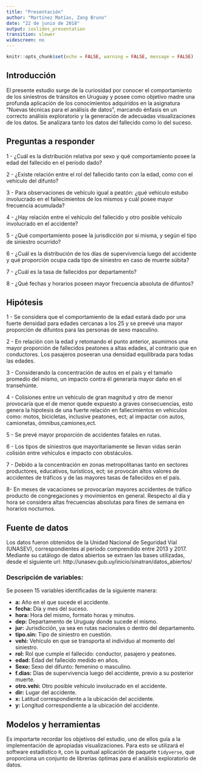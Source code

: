 ```yaml
---
title: "Presentación"
author: "Martínez Matías, Zang Bruno"
date: "22 de junio de 2018"
output: ioslides_presentation
transition: slower
widescreen: no
---
```


 <style>
 .title-slide {
     background-image: url(logo.png);
     background-repeat: no-repeat;
     padding:40px;
     background-position: 90% 80%;
     background-size: 200px 200px;
   }
   </style>
```r
knitr::opts_chunk$set(echo = FALSE, warning = FALSE, message = FALSE)
```

## Introducción

 El presente estudio surge de la curiosidad por conocer el comportamiento de los siniestros de tránsitos en Uruguay y posee como objetivo madre una profunda aplicación de los conocimientos adquiridos en la asignatura "Nuevas técnicas para el análisis de datos", marcando énfasis en un correcto análisis exploratorio y la generación de adecuadas visualizaciones de los datos.
Se analizara tanto los datos del fallecido como lo del suceso.


## Preguntas a responder

1 - ¿Cuál es la distribución relativa por sexo y qué comportamiento posee la edad del fallecido en el período dado?

2 - ¿Existe relación entre el rol del fallecido tanto con la edad, como con el vehículo del difunto?
 
3 -  Para observaciones de vehículo igual a peatón: ¿qué vehículo estubo involucrado en el fallecimientos de los mismos y cuál posee mayor frecuencia acumulada?
 
4 - ¿Hay relación entre el vehículo del fallecido y otro posible vehículo involucrado en el accidente?

5 - ¿Qué comportamiento posee la jurisdicción por si misma, y según el tipo de siniestro ocurrido?

6 - ¿Cuál es la distribución de los días de supervivencia luego del accidente y qué proporción ocupa cada tipo de siniestro en caso de muerte súbita?
 
7 - ¿Cuál es la tasa de fallecidos por departamento?
 
8 - ¿Qué fechas y horarios poseen mayor frecuencia absoluta de difuntos?


## Hipótesis


1 - Se considera que el comportamiento de la edad estará dado por una fuerte densidad para edades cercanas a los 25 y se preevé una mayor proporción de difuntos para las personas de sexo masculino.

2 -  En relación con la edad y retomando el punto anterior, asumimos una mayor proporción de fallecidos peatones a altas edades, al contrario que en conductores. Los pasajeros poseeran una densidad equilibrada para todas las edades. 
  
3 - Considerando la concentración de autos en el país y el tamaño promedio del mismo, un impacto contra él generaría mayor daño en el transehúnte.

4 - Colisiones entre un vehículo de gran magnitud y otro de menor provocaría que el de menor quede expuesto a graves consecuencias, esto genera la hipotesis de una fuerte relación en fallecimientos en vehiculos como: motos, bicicletas, inclusive peatones, ect; al impactar con autos, camionetas, ómnibus,camiones,ect.

5 - Se prevé mayor proporción de accidentes fatales en rutas.

6 - Los tipos de siniestros que mayoritariamente se llevan vidas serán colisión entre vehículos e impacto con obstáculos.

7 - Debido a la concentración en zonas metropolitanas tanto en sectores productores, educativos, turísticos, ect; se provocán altos valores de accidentes de tráficos y de las mayores tasas de fallecidos en el país. 

8- En meses de vacaciones se provocarían mayores accidentes de tráfico producto de congregaciones y movimientos en general. Respecto al día y hora se considera altas frecuencias absolutas para fines de semana en horarios nocturnos.


## Fuente de datos

Los datos fueron obtenidos de la Unidad Nacional de Seguridad Víal (UNASEV), correspondientes al período comprendido entre 2013 y 2017.
Mediante su catálogo de datos abiertos se extraen las bases utilizadas, desde el siguiente url: http://unasev.gub.uy/inicio/sinatran/datos_abiertos/

### Descripción de variables:

Se poseen 15 variables identificadas de la siguiente manera:

- **a:**  Año en el que sucede el accidente. 
- **fecha:**  Día y mes del suceso. 
- **hora:**  Hora del mismo, formato horas y minutos.
- **dep:**  Departamento de Uruguay donde sucede el mismo.
- **jur:**  Jurisdicción, ya sea en rutas nacionales o dentro del departamento.
- **tipo.sin:**  Tipo de siniestro en cuestión.
- **vehi:**  Vehículo en que se transporta el individuo al momento del siniestro.
- **rol:**  Rol que cumple el fallecido: conductor, pasajero y peatones.
- **edad:**  Edad del fallecido medido en años.
- **Sexo:**  Sexo del difunto: femenino o masculino.
- **f.dias:**  Días de supervivencia luego del accidente, previo a su posterior muerte.
- **otro.vehi:**  Otro posible vehículo involucrado en el accidente.
- **dir:**  Lugar del accidente.
- **x:**  Latitud correspondiente a la ubicación del accidente.
- **y:**  Longitud correspondiente a la ubicación del accidente.


## Modelos y herramientas

 Es importarte recordar los objetivos del estudio, uno de ellos guía a la implementación de apropiadas visualizaciones. Para esto se utilizará el software estadístico `R`, con la puntual aplicación de paquete `tidyverse`, que proporciona un conjunto de librerías óptimas para el análisis exploratorio de datos.
 






























